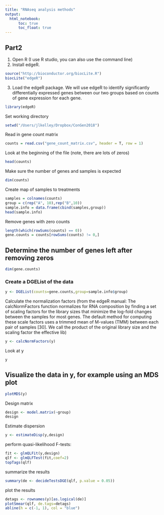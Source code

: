 ```yaml
---
title: "RNAseq analysis methods"
output: 
  html_notebook:
      toc: true
      toc_float: true
---
```


## Part2

1.	Open R (I use R studio, you can also use the command line) 
2.	Install edgeR. 

```r
source("http://bioconductor.org/biocLite.R")
biocLite("edgeR")
```

3.	Load the edgeR package. We will use edgeR to identify significantly differentially expressed genes between our two groups based on counts of gene expression for each gene. 

```r
library(edgeR)
```

Set working directory
```r
setwd("/Users/jlkelley/Dropbox/ConGen2018")
```

Read in gene count matrix 
```r
counts = read.csv("gene_count_matrix.csv", header = T, row = 1)
```

Look at the beginning of the file (note, there are lots of zeros)
```r
head(counts)
```

Make sure the number of genes and samples is expected
```r
dim(counts)
```


Create map of samples to treatments 
```r
samples = colnames(counts)
group = c(rep("A", 10),rep("B",10))
sample.info = data.frame(cbind(samples,group))
head(sample.info)
```

Remove genes with zero counts

```r
length(which(rowSums(counts) == 0))
gene.counts = counts[rowSums(counts) != 0,]
```

## Determine the number of genes left after removing zeros
```r
dim(gene.counts)
```


### Create a DGEList of the data
```r
y <- DGEList(counts=gene.counts,group=sample.info$group)

```

Calculate the normalization factors (from the edgeR manual: The calcNormFactors function normalizes for RNA composition by finding a set of scaling factors for the library sizes that minimize the log-fold changes between the samples for most genes. The default method for computing these scale factors uses a trimmed mean of M-values (TMM) between each pair of samples [30]. We call the product of the original library size and the scaling factor the effective lib)
```r
y <- calcNormFactors(y)
```

Look at y
```r
y
```

## Visualize the data in y, for example using an MDS plot
```r
plotMDS(y)
```

Design matrix
```r
design <- model.matrix(~group)
design
```

Estimate dispersion 
```r
y <- estimateDisp(y,design)
```

perform quasi-likelihood F-tests:
```r
fit <- glmQLFit(y,design)
qlf <- glmQLFTest(fit,coef=2)
topTags(qlf)
```

summarize the results
```r
summary(de <- decideTestsDGE(qlf, p.value = 0.05))
```

plot the results
```r
detags <- rownames(y)[as.logical(de)]
plotSmear(qlf, de.tags=detags)
abline(h = c(-1, 1), col = "blue")
```
